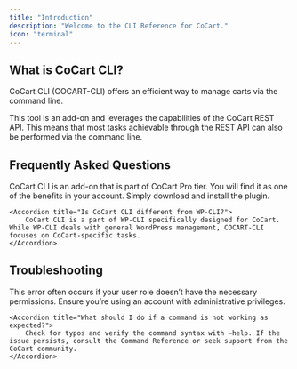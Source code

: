 ```yaml
---
title: "Introduction"
description: "Welcome to the CLI Reference for CoCart."
icon: "terminal"
---
```


## What is CoCart CLI?

CoCart CLI (COCART-CLI) offers an efficient way to manage carts via the command line.

<Info>
    This tool is an add-on and leverages the capabilities of the CoCart REST API. This means that most tasks achievable through the REST API can also be performed via the command line.
</Info>

## Frequently Asked Questions

<AccordionGroup>
    <Accordion title="How do I install CoCart CLI?">
        CoCart CLI is an add-on that is part of CoCart Pro tier. You will find it as one of the benefits in your account. Simply download and install the plugin.
    </Accordion>

    <Accordion title="Is CoCart CLI different from WP-CLI?">
        CoCart CLI is a part of WP-CLI specifically designed for CoCart. While WP-CLI deals with general WordPress management, COCART-CLI focuses on CoCart-specific tasks.
    </Accordion>
</AccordionGroup>

## Troubleshooting

<AccordionGroup>
    <Accordion title="Why am I getting a “permission denied” error?">
        This error often occurs if your user role doesn’t have the necessary permissions. Ensure you’re using an account with administrative privileges.
    </Accordion>

    <Accordion title="What should I do if a command is not working as expected?">
        Check for typos and verify the command syntax with –help. If the issue persists, consult the Command Reference or seek support from the CoCart community.
    </Accordion>
</AccordionGroup>
